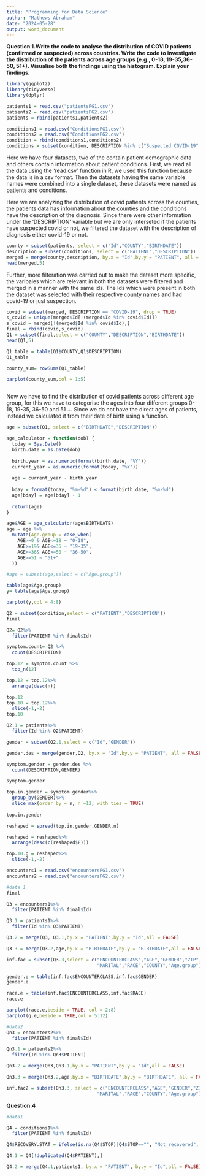 ```yaml
---
title: "Programming for Data Science"
author: "Mathews Abraham"
date: "2024-05-28"
output: word_document
---
```


**Question 1.Write the code to analyse the distribution of COVID patients (confirmed or suspected) across countries. Write the code to investigate the distribution of the patients across age groups (e.g., 0-18, 19-35,36-50, 51+). Visualise both the findings using the histogram. Explain your findings.**

```r
library(ggplot2)
library(tidyverse)
library(dplyr)

patients1 = read.csv("patientsPG1.csv")
patients2 = read.csv("patientsPG2.csv")
patients = rbind(patients1,patients2)
```
```r
conditions1 = read.csv("ConditionsPG1.csv")
conditions2 = read.csv("ConditionsPG2.csv")
condition = rbind(conditions1,conditions2)
conditions = subset(condition, DESCRIPTION %in% c("Suspected COVID-19","COVID-19"), drop = TRUE)
```

Here we have four datasets, two of the contain patient demographic data and others contain information about patient conditions. First, we read all the data using the 'read.csv' function in R, we used this function because the data is in a csv format. Then the datasets having the same variable names were combined into a single dataset, these datasets were named as patients and conditions. 

Here we are analyzing the distribution of covid patients across the counties, the patients data has information about the counties and the conditions have the description of the diagnosis. Since there were other information under the 'DESCRIPTION' variable but we are only interseted if the patients have suspected covid or not, we filtered the dataset with the description of diagnosis either covid-19 or not.

```r
county = subset(patients, select = c("Id","COUNTY","BIRTHDATE"))
description = subset(conditions, select = c("PATIENT","DESCRIPTION"))
merged = merge(county,description, by.x = "Id",by.y = "PATIENT", all = FALSE)
head(merged,5)
```

Further, more filteration was carried out to make the dataset more specific, the varibales which are relevant in both the datasets were filtered and merged in a manner with the same ids. The Ids which were present in both the dataset was selected with their respective county names and had covid-19 or just suspection. 

```r
covid = subset(merged, DESCRIPTION == "COVID-19", drop = TRUE)
s_covid = unique(merged$Id[!(merged$Id %in% covid$Id)])
s_covid = merged[!(merged$Id %in% covid$Id),]
final = rbind(covid,s_covid)
Q1 = subset(final,select = c("COUNTY","DESCRIPTION","BIRTHDATE"))
head(Q1,5)
```


```r
Q1_table = table(Q1$COUNTY,Q1$DESCRIPTION)
Q1_table

county_sum= rowSums(Q1_table)

barplot(county_sum,col = 1:5)

```

```r

```

Now we have to find the distribution of covid patients across different age group, for this we have to categorise the ages into four different groups 0-18, 19-35, 36-50 and 51 +. Since we do not have the direct ages of patients, instead we calculated it from their date of birth using a function.

```r
age = subset(Q1, select = c("BIRTHDATE","DESCRIPTION"))
```

```r
age_calculator = function(dob) {
  today = Sys.Date()
  birth.date = as.Date(dob)
  
  birth.year = as.numeric(format(birth.date, "%Y"))
  current_year = as.numeric(format(today, "%Y"))
  
  age = current_year - birth.year
  
  bday = format(today, "%m-%d") < format(birth.date, "%m-%d")
  age[bday] = age[bday] - 1
  
  return(age)
}
```

```r

age$AGE = age_calculator(age$BIRTHDATE)
age = age %>%
  mutate(Age.group = case_when(
    AGE>=0 & AGE<=18 ~ "0-18",
    AGE>=19& AGE<=35 ~ "19-35",
    AGE>=36& AGE<=50 ~ "36-50",
    AGE>=51 ~ "51+"
  ))

```


```r
#age = subset(age,select = c("Age.group"))

table(age$Age.group)
y= table(age$Age.group)
```
```r
barplot(y,col = 4:8)
```
```r
Q2 = subset(condition,select = c("PATIENT","DESCRIPTION"))
final  

Q2= Q2%>%
  filter(PATIENT %in% final$Id)


```

```r
symptom.count= Q2 %>%
  count(DESCRIPTION)

top.12 = symptom.count %>%
  top_n(12)

top.12 = top.12%>%
  arrange(desc(n))

top.12
top.10 = top.12%>%
  slice(-1,-2)
top.10
```
 

```r
Q2.1 = patients%>%
  filter(Id %in% Q2$PATIENT)

```

```r
gender = subset(Q2.1,select = c("Id","GENDER"))

gender.des = merge(gender,Q2, by.x = "Id",by.y = "PATIENT", all = FALSE)
```


```r
symptom.gender = gender.des %>%
  count(DESCRIPTION,GENDER)

symptom.gender

top.in.gender = symptom.gender%>%
  group_by(GENDER)%>%
  slice_max(order_by = n, n =12, with_ties = TRUE)
  
top.in.gender

reshaped = spread(top.in.gender,GENDER,n)

reshaped = reshaped%>%
  arrange(desc(c(reshaped$F)))

top.10.g = reshaped%>%
  slice(-1,-2)

```

```r

encounters1 = read.csv("encountersPG1.csv")
encounters2 = read.csv("encountersPG2.csv")

```

```r
#data 1
final

Q3 = encounters1%>%
  filter(PATIENT %in% final$Id)

Q3.1 = patients1%>%
  filter(Id %in% Q3$PATIENT)

Q3.2 = merge(Q3, Q3.1,by.x = "PATIENT",by.y = "Id",all = FALSE)

Q3.3 = merge(Q3.2,age,by.x = "BIRTHDATE",by.y = "BIRTHDATE",all = FALSE)

inf.fac = subset(Q3.3,select = c("ENCOUNTERCLASS","AGE","GENDER","ZIP",
                                 "MARITAL","RACE","COUNTY","Age.group"))


```

```r
gender.e = table(inf.fac$ENCOUNTERCLASS,inf.fac$GENDER)
gender.e

race.e = table(inf.fac$ENCOUNTERCLASS,inf.fac$RACE)
race.e

```


```r
barplot(race.e,beside = TRUE, col = 2:8)
barplot(g.e,beside = TRUE,col = 5:12)
```

```r
#data2 
Qn3 = encounters2%>%
  filter(PATIENT %in% final$Id)

Qn3.1 = patients2%>%
  filter(Id %in% Qn3$PATIENT)

Qn3.2 = merge(Qn3,Qn3.1,by.x = "PATIENT",by.y = "Id",all = FALSE)

Qn3.3 = merge(Qn3.2,age,by.x = "BIRTHDATE",by.y = "BIRTHDATE", all = FALSE)

inf.fac2 = subset(Qn3.3, select = c("ENCOUNTERCLASS","AGE","GENDER","ZIP",
                                 "MARITAL","RACE","COUNTY","Age.group"))

```

**Question.4**

```r
#data1 

Q4 = conditions1%>%
  filter(PATIENT %in% final$Id)

Q4$RECOVERY.STAT = ifelse(is.na(Q4$STOP)|Q4$STOP=="", "Not_recovered", "Recovered")

Q4.1 = Q4[!duplicated(Q4$PATIENT),]

Q4.2 = merge(Q4.1,patients1, by.x = "PATIENT", by.y = "Id",all = FALSE)



```

